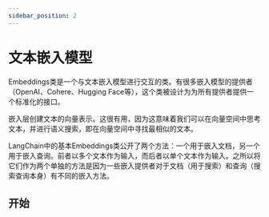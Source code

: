 ```yaml
---
sidebar_position: 2
---
```

# 文本嵌入模型

Embeddings类是一个与文本嵌入模型进行交互的类。有很多嵌入模型的提供者（OpenAI、Cohere、Hugging Face等），这个类被设计为为所有提供者提供一个标准化的接口。

嵌入层创建文本的向量表示。这很有用，因为这意味着我们可以在向量空间中思考文本，并进行语义搜索，即在向量空间中寻找最相似的文本。

LangChain中的基本Embeddings类公开了两个方法：一个用于嵌入文档，另一个用于嵌入查询。前者以多个文本作为输入，而后者以单个文本作为输入。之所以将它们作为两个单独的方法是因为一些嵌入提供者对于文档（用于搜索）和查询（搜索查询本身）有不同的嵌入方法。

## 开始


<GetStarted/>
